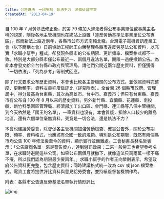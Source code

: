 ```yaml
---
title: 公告違法　一國多制　執法不力　法條徒具空文
createdAt: '2013-04-19'
---
```


自 100 年 7 月勞基法修正後，於第 79 條加入違法者得公布事業單位或事業主名稱的規定，隨後各地主管機關也在網站上設置「違反勞動基準法事業單位公布專區」。然而新法上路近兩年，各縣市公布方式南轅北轍。台灣電子電機資訊產業工會（以下簡稱本會）日前協助工程師王向榮整理各縣市違反勞基法公布資料，以充實「求職小幫手」程式，卻發現各縣市的公布期限、更新頻率、檔案格式都不一致。特別是大部分縣市僅公布最近一、兩個月違法名單，期限一過便撤銷公告。為此本會發文給全台各縣市政府與管理局，請他們公開近兩年歷史資料，但僅獲得「一切依法」、「列為參考」等制式回應。

除了行文要求公布歷史資料，本會也比較各主管機關的公布方式，並依照資料完整度、更新頻率、資料友善程度做評比（詳見附表）。全台灣 26 個縣市政府、管理局中，得分最高為台東縣，其次為高雄市、台中市、嘉義市；但只有台東縣、嘉義市有公布自 100 年 8 月以來的歷史資料。另外新竹縣、宜蘭縣、花蓮縣、南投縣、新竹科學園區管理局、經濟部加工出口區、金門縣、連江縣等八個主管機關，到今天依然是「國王的名單」，一筆資料也沒有。本會質疑，扣除人口較少的離島地區，還有六個單位毫無資料，究竟是一切合法，還是執法不力？

本會也建議勞委會，除督促各主管機關加強勞動檢查、確實公告外，關於公布期限、頻率、資料格式，也應該有全國一致的規範。特別是公布期限，既然有兩個縣市均公告 100 年修法後至今的資料，顯示實行並無難處。工會秘書長林名哲表示：「公告廠商名單一來是警告資方，達到懲罰效果；二來一般勞工也希望參考名單，在求職時避開這些公司。如果公布兩個月就撤下，就像違法只罰兩萬一樣不痛不癢，所以我們認為期限最少要兩年。」求職小幫手的作者王向榮則表示，希望政府公告資料更完整，包含歷史資料；同時建議格式統一改為 csv 或 json 檔案格式。電資工會將提供評比資料與意見給勞委會，並持續監督各機關作為。

附表：各縣市公告違反勞基法名單執行情形評比

![img](/images/20130419/table.png)
